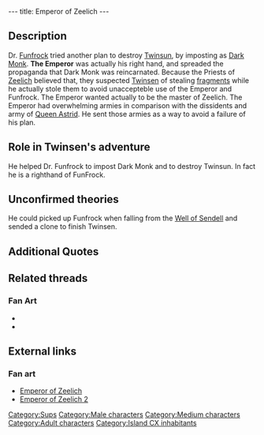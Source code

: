 ---
title: Emperor of Zeelich
---

{{Character|
Name=Emperor of Zeelich|
Image=EMPERER.jpg|
Race=[[Sup]]|
Gender=Male|
Size=Medium|
Age=Adult}}

{{Quote|
Quote=Here you are at last! I was waiting for you Twinsunian, Dark Monk told me a lot about you!!|
Character=Emperor of Zeelich}}

==Description==
Dr. [[Funfrock]] tried another plan to destroy [[Twinsun]], by imposting as [[Dark Monk]]. '''The Emperor''' was actually his right hand, and spreaded the propaganda that Dark Monk was reincarnated.
Because the Priests of [[Zeelich]] believed that, they suspected [[Twinsen]] of stealing [[Dark Monk's key|fragments]] while he actually stole them to avoid unaccepteble use of the Emperor and Funfrock. The Emperor wanted actually to be the master of Zeelich. The Emperor had overwhelming armies in comparison with the dissidents and army of [[Queen Astrid]]. He sent those armies as a way to avoid a failure of his plan.

==Role in Twinsen's adventure==
He helped Dr. Funfrock to impost Dark Monk and to destroy Twinsun. In fact he is a righthand of FunFrock.

==Unconfirmed theories==
He could picked up Funfrock when falling from the [[Well of Sendell]] and sended a clone to finish Twinsen.

==Additional Quotes==
{{Quote|
Quote=It's over Twinsen, you lost. To make your defeat even more bitter, I am going to tell you the truth. With all these beliefs, I was not master of my own planet, people had only ears for Dark Monk's priests!! One day, a stranger landed on Zeelich and offered to pass himself off as Dark Monk. Together, we spread the belief that he was to fulfill the great prophecy. Of course, this is far from the truth. I don't know why, but Dark Monk wants to appropriate the magical energy contained in your planet. And, since I want to become the master of Zeelich, we made a deal!!!|
Character=Emperor of Zeelich}}
{{Quote|
Quote=Twinsunian, Dark Monk is unbeatable. In his statue, he has built a machine capable of storing the magical energy that he intends to steal from your planet!!! My agents went to Twinsun to kidnap your wizards since we needed them to attract the energy from your planet to Zeelich. But we were forced to kidnap the children because the wizards refused to cooperate!! You were our only obstacle. But now, we have won. The destruction of Twinsun and the use of the machine will intervene during the next ceremony. And you cannot prevent me from triggering the lunar reactors!!!|
Character=Emperor of Zeelich}}

==Related threads==
===Fan Art===
* {{thread|id=7692|title=Another Emperor}}
* {{thread|id=4336|title=Emperor wallpaper}}

==External links==
===Fan art===
* [http://www.deviantart.com/deviation/7406127/?qo=81&q=by%3Asepulchrave&qh=sort%3Atime+-in%3Ascraps Emperor of Zeelich]
* [http://www.deviantart.com/view/16452412/ Emperor of Zeelich 2]

{{Stub}}

[[Category:Sups]]
[[Category:Male characters]]
[[Category:Medium characters]]
[[Category:Adult characters]]
[[Category:Island CX inhabitants]]